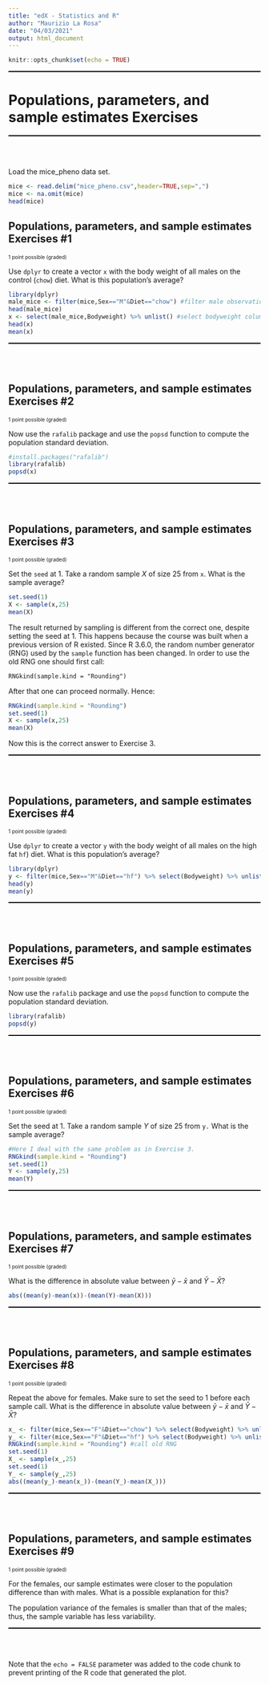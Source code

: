 ```yaml
---
title: "edX - Statistics and R"
author: "Maurizio La Rosa"
date: "04/03/2021"
output: html_document
---
```


```r
knitr::opts_chunk$set(echo = TRUE)
```
<hr style="height:2px;border-width:0;color:gray;background-color:black">
# Populations, parameters, and sample estimates Exercises
<hr style="height:2px;border-width:0;color:gray;background-color:black">
<br></br>

Load the mice_pheno data set.

```r
mice <- read.delim("mice_pheno.csv",header=TRUE,sep=",")
mice <- na.omit(mice)
head(mice)
```

## Populations, parameters, and sample estimates Exercises #1

<font size="0.7">1 point possible (graded)</font>

Use `dplyr` to create a vector `x` with the body weight of all males on the control (`chow`) diet. What is this population's average?

```r
library(dplyr)
male_mice <- filter(mice,Sex=="M"&Diet=="chow") #filter male observations with chow diet
head(male_mice)
x <- select(male_mice,Bodyweight) %>% unlist() #select bodyweight column and unlist it
head(x)
mean(x)
```

<hr style="height:2px;border-width:0;color:gray;background-color:black">
<br></br>

## Populations, parameters, and sample estimates Exercises #2

<font size="0.7">1 point possible (graded)</font>

Now use the `rafalib` package and use the `popsd` function to compute the population standard deviation.

```r
#install.packages("rafalib")
library(rafalib)
popsd(x)
```

<hr style="height:2px;border-width:0;color:gray;background-color:black">
<br></br>

## Populations, parameters, and sample estimates Exercises #3

<font size="0.7">1 point possible (graded)</font>

Set the `seed` at 1. Take a random sample $X$ of size 25 from `x`. What is the sample average?

```r
set.seed(1)
X <- sample(x,25)
mean(X)
```

The result returned by sampling is different from the correct one, despite setting the seed at 1. This happens because the course was built when a previous version of R existed. Since R 3.6.0, the random number generator (RNG) used by the `sample` function has been changed. In order to use the old RNG one should first call:

`RNGkind(sample.kind = "Rounding")`

After that one can proceed normally. Hence:

```r
RNGkind(sample.kind = "Rounding")
set.seed(1)
X <- sample(x,25)
mean(X)
```

Now this is the correct answer to Exercise 3.

<hr style="height:2px;border-width:0;color:gray;background-color:black">
<br></br>

## Populations, parameters, and sample estimates Exercises #4

<font size="0.7">1 point possible (graded)</font>

Use `dplyr` to create a vector `y` with the body weight of all males on the high fat `hf`) diet. What is this population's average?

```r
library(dplyr)
y <- filter(mice,Sex=="M"&Diet=="hf") %>% select(Bodyweight) %>% unlist() #filter male observations with hf diet, select bodyweight column and unlist it
head(y)
mean(y)
```

<hr style="height:2px;border-width:0;color:gray;background-color:black">
<br></br>

## Populations, parameters, and sample estimates Exercises #5

<font size="0.7">1 point possible (graded)</font>

Now use the `rafalib` package and use the `popsd` function to compute the population standard deviation.

```r
library(rafalib)
popsd(y)
```

<hr style="height:2px;border-width:0;color:gray;background-color:black">
<br></br>

## Populations, parameters, and sample estimates Exercises #6

<font size="0.7">1 point possible (graded)</font>

Set the seed at 1. Take a random sample $Y$ of size 25 from `y.` What is the sample average?

```r
#Here I deal with the same problem as in Exercise 3.
RNGkind(sample.kind = "Rounding")
set.seed(1)
Y <- sample(y,25)
mean(Y)
```

<hr style="height:2px;border-width:0;color:gray;background-color:black">
<br></br>

## Populations, parameters, and sample estimates Exercises #7

<font size="0.7">1 point possible (graded)</font>

What is the difference in absolute value between $\bar{y}-\bar{x}$ and $\bar{Y}-\bar{X}$?

```r

abs((mean(y)-mean(x))-(mean(Y)-mean(X)))
```

<hr style="height:2px;border-width:0;color:gray;background-color:black">
<br></br>

## Populations, parameters, and sample estimates Exercises #8

<font size="0.7">1 point possible (graded)</font>

Repeat the above for females. Make sure to set the seed to 1 before each sample call. What is the difference in absolute value between $\bar{y}-\bar{x}$ and $\bar{Y}-\bar{X}$?

```r
x_ <- filter(mice,Sex=="F"&Diet=="chow") %>% select(Bodyweight) %>% unlist()
y_ <- filter(mice,Sex=="F"&Diet=="hf") %>% select(Bodyweight) %>% unlist()
RNGkind(sample.kind = "Rounding") #call old RNG
set.seed(1)
X_ <- sample(x_,25)
set.seed(1)
Y_ <- sample(y_,25)
abs((mean(y_)-mean(x_))-(mean(Y_)-mean(X_)))
```

<hr style="height:2px;border-width:0;color:gray;background-color:black">
<br></br>

## Populations, parameters, and sample estimates Exercises #9

<font size="0.7">1 point possible (graded)</font>

For the females, our sample estimates were closer to the population difference than with males. What is a possible explanation for this?

The population variance of the females is smaller than that of the males; thus, the sample variable has less variability.

<hr style="height:2px;border-width:0;color:gray;background-color:black">
<br></br>

Note that the `echo = FALSE` parameter was added to the code chunk to prevent printing of the R code that generated the plot.
